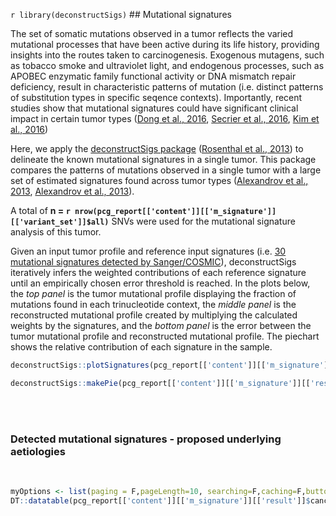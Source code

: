 `r library(deconstructSigs)`
## Mutational signatures

The set of somatic mutations observed in a tumor reflects the varied mutational processes that have been active during its life history, providing insights into the routes taken to carcinogenesis. Exogenous mutagens, such as tobacco smoke and ultraviolet light, and endogenous processes, such as APOBEC enzymatic family functional activity or DNA mismatch repair deficiency, result in characteristic patterns of mutation (i.e. distinct patterns of substitution types in specific seqence contexts). Importantly, recent studies show that mutational signatures could have significant clinical impact in certain tumor types ([Dong et al., 2016](https://www.ncbi.nlm.nih.gov/pubmed/27496093), [Secrier et al., 2016](https://www.ncbi.nlm.nih.gov/pubmed/27595477), [Kim et al., 2016](https://www.ncbi.nlm.nih.gov/pubmed/271110337))

Here, we apply the [deconstructSigs package](https://github.com/raerose01/deconstructSigs) ([Rosenthal et al., 2013](https://www.ncbi.nlm.nih.gov/pubmed/26899170)) to delineate the known mutational signatures in a single tumor. This package compares the patterns of mutations observed in a single tumor with a large set of estimated signatures found across tumor types ([Alexandrov et al., 2013](https://www.ncbi.nlm.nih.gov/pubmed/27496093), [Alexandrov et al., 2013](https://www.ncbi.nlm.nih.gov/pubmed/23945592)). 

A total of __n = `r nrow(pcg_report[['content']][['m_signature']][['variant_set']]$all)`__ SNVs were used for the mutational signature analysis of this tumor.

Given an input tumor profile and reference input signatures (i.e. [30 mutational signatures detected by Sanger/COSMIC](http://cancer.sanger.ac.uk/cosmic/signatures)), deconstructSigs iteratively infers the weighted contributions of each reference signature until an empirically chosen error threshold is reached. In the plots below, the _top panel_ is the tumor mutational profile displaying the fraction of mutations found in each trinucleotide context, the _middle panel_ is the reconstructed mutational profile created by multiplying the calculated weights by the signatures, and the _bottom panel_ is the error between the tumor mutational profile and reconstructed mutational profile. The piechart shows the relative contribution of each signature in the sample.

```r
deconstructSigs::plotSignatures(pcg_report[['content']][['m_signature']][['result']]$deconstructsigs_which_signatures)
```

```r
deconstructSigs::makePie(pcg_report[['content']][['m_signature']][['result']]$deconstructsigs_which_signatures)
```


<br><br>

### Detected mutational signatures - proposed underlying aetiologies

<br>
```r
myOptions <- list(paging = F,pageLength=10, searching=F,caching=F,buttons = c('csv','excel'),dom = 'Bfrtip')
DT::datatable(pcg_report[['content']][['m_signature']][['result']]$cancertypes_aetiologies,options = myOptions,extensions=c("Buttons","Responsive"))
```
<br>
